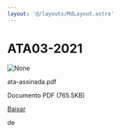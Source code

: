 ```yaml
---
layout: '@/layouts/MdLayout.astro'
---
```






ATA03-2021
==========










<Image src="https://arapiraca.ufal.br/graduacao/ciencia-da-computacao/documentos/atas-do-colegiado-e-nde/colegiado/2021/ata-assinada.pdf/%2b%2bplone%2b%2bufalprofile/imgs/file-icon.png" alt="None" inferSize />

 ata-assinada.pdf  

 Documento PDF
 (765.5KB)
 

[Baixar](%40%40download/file/ata-assinada.pdf)























 de 












